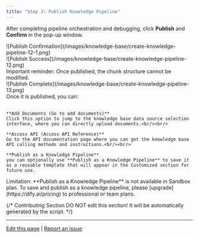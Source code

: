 ```yaml
---
title: "Step 3: Publish Knowledge Pipeline"
---
```


After completing pipeline orchestration and debugging, click **Publish** and **Confirm** in the pop-up window. 

<div style={{display: 'flex', flexWrap: 'wrap', gap: '30px'}}>
  <div style={{flex: 1, minWidth: '200px'}}>
    ![Publish Confirmation](/images/knowledge-base/create-knowledge-pipeline-12-1.png)
  </div>
  <div style={{flex: 2, minWidth: '300px'}}>
    ![Publish Success](/images/knowledge-base/create-knowledge-pipeline-12.png)
  </div>
</div>

<Warning>
Important reminder: Once published, the chunk structure cannot be modified.
</Warning>

<div style={{display: 'flex', flexWrap: 'wrap', gap: '30px'}}>
  <div style={{flex: 2, minWidth: '200px'}}>
    ![Publish Complete](/images/knowledge-base/create-knowledge-pipeline-13.png)
  </div>
  <div style={{flex: 3, minWidth: '300px'}}>
    Once it is published, you can:<br/><br/>

    **Add Documents (Go to add documents)**  
    Click this option to jump to the knowledge base data source selection interface, where you can directly upload documents.<br/><br/>

    **Access API (Access API Reference)**  
    Go to the API documentation page where you can get the knowledge base API calling methods and instructions.<br/><br/>

    **Publish as a Knowledge Pipeline**  
    you can optionally use **Publish as a Knowledge Pipeline** to save it as a reusable template that will appear in the Customized section for future use.
  </div>
</div>

<Warning>
Limitation: **Publish as a Knowledge Pipeline** is not available in Sandbox plan. To save and publish as a knowledge pipeline, please [upgrade](https://dify.ai/pricing) to professional or team plans. 
</Warning>

{/*
Contributing Section
DO NOT edit this section!
It will be automatically generated by the script.
*/}

---

[Edit this page](https://github.com/langgenius/dify-docs/edit/main/en/guides/knowledge-base/knowledge-pipeline/publish-knowledge-pipeline.mdx) | [Report an issue](https://github.com/langgenius/dify-docs/issues/new?template=docs.yml)